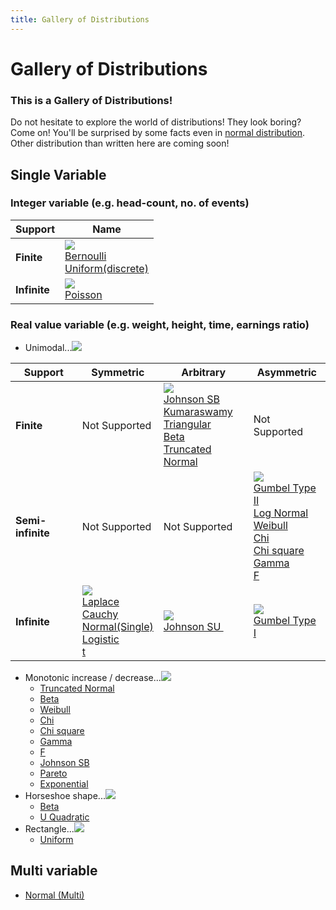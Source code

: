```yaml
---
title: Gallery of Distributions
---
```


# Gallery of Distributions

### This is a Gallery of Distributions!

Do not hesitate to explore the world of distributions! They look boring? Come on! You'll be surprised by some facts even in [normal distribution](normal-distribution-single.mdx).\
Other distribution than written here are coming soon!

## Single Variable

### Integer variable (e.g. head-count, no. of events)

| Support      | Name                                                                                                                                                     |
| ------------ | -------------------------------------------------------------------------------------------------------------------------------------------------------- |
| **Finite**   | ![](./../assets/distributions/DiscFinite.png)<br /> [Bernoulli](bernoulli-distribution.mdx)<br /> [Uniform(discrete)](uniform-distribution-discrete.mdx) |
| **Infinite** | ![](./../assets/distributions/DiscInfinite.png)<br /> [Poisson](poisson-distribution.mdx)                                                                |

### Real value variable (e.g. weight, height, time, earnings ratio)

- Unimodal...![](./../assets/distributions/ContInfiniteSym.png)

| Support           | Symmetric                                                                                                                                                                                                                                                             | Arbitrary                                                                                                                                                                                                                                                                                       | Asymmetric                                                                                                                                                                                                                                                                                                                                                      |
| ----------------- | --------------------------------------------------------------------------------------------------------------------------------------------------------------------------------------------------------------------------------------------------------------------- | ----------------------------------------------------------------------------------------------------------------------------------------------------------------------------------------------------------------------------------------------------------------------------------------------- | --------------------------------------------------------------------------------------------------------------------------------------------------------------------------------------------------------------------------------------------------------------------------------------------------------------------------------------------------------------- |
| **Finite**        | Not Supported                                                                                                                                                                                                                                                         | ![](./../assets/distributions/ContFinite.gif)<br /> [Johnson SB](johnson-sb-distribution.mdx)<br /> [Kumaraswamy](kumaraswamy-distribution.mdx)<br /> [Triangular](triangular-distribution.mdx)<br /> [Beta](beta-distribution.mdx)<br /> [Truncated Normal](truncated-normal-distribution.mdx) | Not Supported                                                                                                                                                                                                                                                                                                                                                   |
| **Semi-infinite** | Not Supported                                                                                                                                                                                                                                                         | Not Supported                                                                                                                                                                                                                                                                                   | ![](./../assets/distributions/ContHalfinfiniteAsym.png)<br /> [Gumbel Type II](gumbel-type-ii-distribution.mdx)<br /> [Log Normal](log-normal-distribution.mdx)<br /> [Weibull](weibull-distribution.mdx)<br /> [Chi](chi-distribution.mdx)<br /> [Chi square](chi-square-distribution.mdx)<br /> [Gamma](gamma-distribution.mdx)<br /> [F](f-distribution.mdx) |
| **Infinite**      | ![](./../assets/distributions/ContInfiniteSym.png)<br /> [Laplace](laplace-distribution.mdx)<br /> [Cauchy](cauchy-distribution.mdx)<br /> [Normal(Single)](normal-distribution-single.mdx)<br /> [Logistic](logistic-distribution.mdx)<br /> [t](t-distribution.mdx) | ![](./../assets/distributions/ContInfinite.gif)<br /> [Johnson SU ](johnson-su-distribution.mdx)                                                                                                                                                                                                | ![](./../assets/distributions/ContInfiniteAsym.png)<br /> [Gumbel Type I](gumbel-type-i-distribution.mdx)                                                                                                                                                                                                                                                       |

- Monotonic increase / decrease...![](./../assets/distributions/ContSlope.png)
  - [Truncated Normal](truncated-normal-distribution.mdx)
  - [Beta](beta-distribution.mdx)
  - [Weibull](weibull-distribution.mdx)
  - [Chi](chi-distribution.mdx)
  - [Chi square](chi-square-distribution.mdx)
  - [Gamma](gamma-distribution.mdx)
  - [F](f-distribution.mdx)
  - [Johnson SB](johnson-sb-distribution.mdx)
  - [Pareto](pareto-distribution.mdx)
  - [Exponential](exponential-distribution.mdx)
- Horseshoe shape...![](./../assets/distributions/ContUShape.png)
  - [Beta](beta-distribution.mdx)
  - [U Quadratic](u-quadratic-distribution.mdx)
- Rectangle...![](./../assets/distributions/ContRect.png)
  - [Uniform](https://www.ntrand.com/uniform-distribution/)

## Multi variable

- [Normal (Multi)](normal-distribution-multi.mdx)
